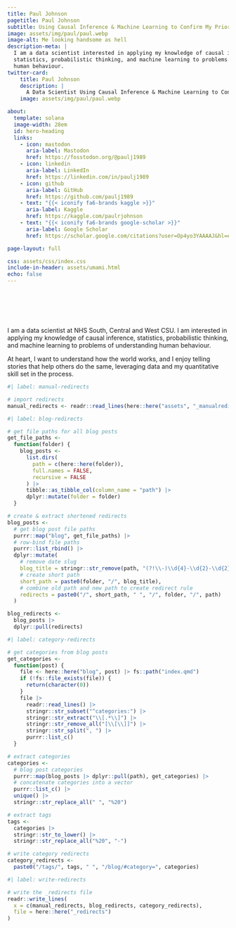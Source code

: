 ```yaml
---
title: Paul Johnson
pagetitle: Paul Johnson
subtitle: Using Causal Inference & Machine Learning to Confirm My Priors
image: assets/img/paul/paul.webp
image-alt: Me looking handsome as hell
description-meta: |
  I am a data scientist interested in applying my knowledge of causal inference, 
  statistics, probabilistic thinking, and machine learning to problems of understanding 
  human behaviour.
twitter-card:
    title: Paul Johnson
    description: |
      A Data Scientist Using Causal Inference & Machine Learning to Confirm His Priors.
    image: assets/img/paul/paul.webp

about:
  template: solana
  image-width: 28em
  id: hero-heading
  links:
    - icon: mastodon
      aria-label: Mastodon
      href: https://fosstodon.org/@paulj1989
    - icon: linkedin
      aria-label: LinkedIn
      href: https://linkedin.com/in/paulj1989
    - icon: github
      aria-label: GitHub
      href: https://github.com/paulj1989
    - text: "{{< iconify fa6-brands kaggle >}}"
      aria-label: Kaggle
      href: https://kaggle.com/paulrjohnson
    - text: "{{< iconify fa6-brands google-scholar >}}" 
      aria-label: Google Scholar
      href: https://scholar.google.com/citations?user=Op4yo3YAAAAJ&hl=en

page-layout: full

css: assets/css/index.css
include-in-header: assets/umami.html
echo: false
---
```


<br><br><br><br>

::: {#hero-heading}

I am a data scientist at NHS South, Central and West CSU. I am interested in applying my knowledge of causal inference, statistics, probabilistic thinking, and machine learning to problems of understanding human behaviour.

At heart, I want to understand how the world works, and I enjoy telling stories that help others do the same, leveraging data and my quantitative skill set in the process.

:::

```r
#| label: manual-redirects

# import redirects 
manual_redirects <- readr::read_lines(here::here("assets", "_manualredirects"))
```

```r
#| label: blog-redirects

# get file paths for all blog posts
get_file_paths <-
  function(folder) {
    blog_posts <-
      list.dirs(
        path = c(here::here(folder)),
        full.names = FALSE,
        recursive = FALSE
      ) |>
      tibble::as_tibble_col(column_name = "path") |>
      dplyr::mutate(folder = folder)
  }

# create & extract shortened redirects
blog_posts <-
  # get blog post file paths
  purrr::map("blog", get_file_paths) |>
  # row-bind file paths
  purrr::list_rbind() |>
  dplyr::mutate(
    # remove date slug
    blog_title = stringr::str_remove(path, "(?!\\-)\\d{4}-\\d{2}-\\d{2}-"),
    # create short path
    short_path = paste0(folder, "/", blog_title),
    # combine old path and new path to create redirect rule
    redirects = paste0("/", short_path, " ", "/", folder, "/", path)
  )

blog_redirects <-
  blog_posts |> 
  dplyr::pull(redirects)
```

```r
#| label: category-redirects

# get categories from blog posts
get_categories <-
  function(post) {
    file <- here::here("blog", post) |> fs::path("index.qmd")
    if (!fs::file_exists(file)) {
      return(character(0))
    }
    file |>
      readr::read_lines() |>
      stringr::str_subset("^categories:") |>
      stringr::str_extract("\\[.*\\]") |>
      stringr::str_remove_all("[\\[\\]]") |>
      stringr::str_split(", ") |> 
      purrr::list_c()
  }

# extract categories
categories <-
  # blog post categories
  purrr::map(blog_posts |> dplyr::pull(path), get_categories) |>
  # concatenate categories into a vector
  purrr::list_c() |> 
  unique() |>
  stringr::str_replace_all(" ", "%20")

# extract tags
tags <-
  categories |>
  stringr::str_to_lower() |>
  stringr::str_replace_all("%20", "-")

# write category redirects
category_redirects <-
  paste0("/tags/", tags, " ", "/blog/#category=", categories)
```

```r
#| label: write-redirects

# write the _redirects file
readr::write_lines(
  x = c(manual_redirects, blog_redirects, category_redirects),
  file = here::here("_redirects")
)
```
